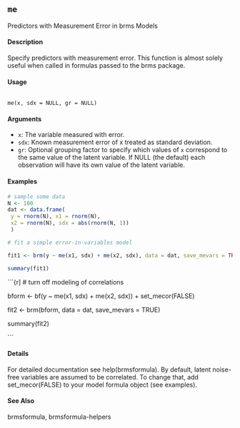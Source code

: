 ## ``me``

Predictors with Measurement Error in brms Models

#### Description 
Specify predictors with measurement error. This function is almost solely useful when called in formulas passed to the brms package.

#### Usage
<pre><code>
me(x, sdx = NULL, gr = NULL)
</code></pre>
#### Arguments

* ``x``: The variable measured with error.
* ``sdx``: Known measurement error of x treated as standard deviation.
* ``gr``: Optional grouping factor to specify which values of ``x`` correspond to the same value of the latent variable. If NULL (the default) each observation will have its own value of the latent variable.


#### Examples

```r
# sample some data
N <- 100
dat <- data.frame(
 y = rnorm(N), x1 = rnorm(N),
 x2 = rnorm(N), sdx = abs(rnorm(N, 1))
 )

# fit a simple error-in-variables model

fit1 <- brm(y ~ me(x1, sdx) + me(x2, sdx), data = dat, save_mevars = TRUE)

summary(fit1)
```

```{r]
# turn off modeling of correlations

bform <- bf(y ~ me(x1, sdx) + me(x2, sdx)) + set_mecor(FALSE)

fit2 <- brm(bform, data = dat, save_mevars = TRUE)

summary(fit2)

```

#### Details
For detailed documentation see help(brmsformula).
By default, latent noise-free variables are assumed to be correlated. To change that, add set_mecor(FALSE)
to your model formula object (see examples).


#### See Also
brmsformula, brmsformula-helpers

